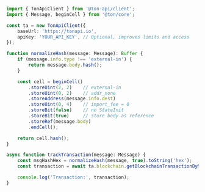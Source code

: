 ```typescript
import { TonApiClient } from '@ton-api/client';
import { Message, beginCell } from '@ton/core';

const ta = new TonApiClient({
    baseUrl: 'https://tonapi.io',
    apiKey: 'YOUR_API_KEY', // Optional, improves limits and access
});

function normalizeHash(message: Message): Buffer {
    if (message.info.type !== 'external-in') {
        return message.body.hash();
    }

    const cell = beginCell()
        .storeUint(2, 2)    // external-in
        .storeUint(0, 2)    // addr_none
        .storeAddress(message.info.dest)
        .storeUint(0, 4)    // import_fee = 0
        .storeBit(false)    // no StateInit
        .storeBit(true)     // store body as reference
        .storeRef(message.body)
        .endCell();

    return cell.hash();
}

async function trackTransaction(message: Message) {
    const msgHashHex = normalizeHash(message, true).toString('hex');
    const transaction = await ta.blockchain.getBlockchainTransactionByMessageHash(msgHashHex);

    console.log('Transaction:', transaction);
}
```